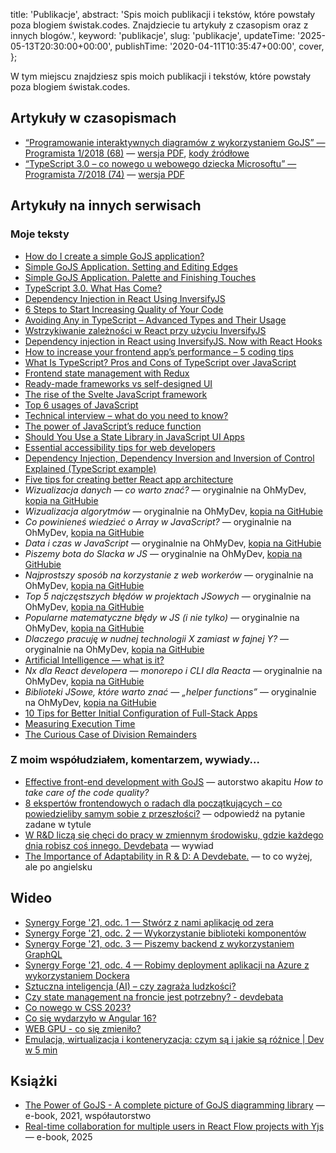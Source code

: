 
  title: 'Publikacje',
  abstract:
    'Spis moich publikacji i tekstów, które powstały poza blogiem świstak.codes. Znajdziecie tu artykuły z czasopism oraz z innych blogów.',
  keyword: 'publikacje',
  slug: 'publikacje',
  updateTime: '2025-05-13T20:30:00+00:00',
  publishTime: '2020-04-11T10:35:47+00:00',
  cover,
};

W tym miejscu znajdziesz spis moich publikacji i tekstów, które powstały poza blogiem <Link href="/">świstak.codes</Link>.

## Artykuły w czasopismach

- [“Programowanie interaktywnych diagramów z wykorzystaniem GoJS” — Programista 1/2018 (68)](https://programistamag.pl/programista-1-2018-68/) — [wersja PDF](https://github.com/tswistak/tech-articles-copy/blob/main/programowanie-interaktywnych-diagramow-z-wykorzystaniem-gojs/article.pdf), [kody źródłowe](https://github.com/tswistak/tech-articles-copy/tree/main/programowanie-interaktywnych-diagramow-z-wykorzystaniem-gojs)
- [“TypeScript 3.0 – co nowego u webowego dziecka Microsoftu” — Programista 7/2018 (74)](https://programistamag.pl/programista-7-2018-74/) — [wersja PDF](https://github.com/tswistak/tech-articles-copy/blob/main/typescript-3-0-co-nowego-u-webowego-dziecka-microsoftu/article.pdf)

## Artykuły na innych serwisach

### Moje teksty

- [How do I create a simple GoJS application?](https://synergycodes.com/blog/how-do-i-create-a-simple-gojs-application/)
- [Simple GoJS Application. Setting and Editing Edges](https://synergycodes.com/blog/simple-gojs-application-setting-and-editing-edges/)
- [Simple GoJS Application. Palette and Finishing Touches](https://synergycodes.com/blog/simple-gojs-application-finishing-touches/)
- [TypeScript 3.0. What Has Come?](https://synergycodes.com/blog/typescript-3-what-has-come/)
- [Dependency Injection in React Using InversifyJS](https://synergycodes.com/blog/dependency-injection-in-react-using-inversifyjs/)
- [6 Steps to Start Increasing Quality of Your Code](https://www.synergycodes.com/blog/6-steps-to-start-increasing-quality-of-your-code)
- [Avoiding Any in TypeScript – Advanced Types and Their Usage](https://synergycodes.com/blog/avoiding-any-in-typescript-advanced-types/)
- [Wstrzykiwanie zależności w React przy użyciu InversifyJS](https://geek.justjoin.it/wstrzykiwanie-zaleznosci-react-przy-uzyciu-inversifyjs/)
- [Dependency injection in React using InversifyJS. Now with React Hooks](https://itnext.io/dependency-injection-in-react-using-inversifyjs-now-with-react-hooks-64f7f077cde6)
- [How to increase your frontend app’s performance – 5 coding tips](https://synergycodes.com/blog/how-to-increase-your-frontend-apps-performance/)
- [What Is TypeScript? Pros and Cons of TypeScript over JavaScript](https://stxnext.com/blog/typescript-pros-cons-javascript)
- [Frontend state management with Redux](http://web.archive.org/web/20210610124254/https://valuelogic.one/blog/frontend-state-management-with-redux/)
- [Ready-made frameworks vs self-designed UI](http://web.archive.org/web/20220223024332/https://valuelogic.one/blog/ready-made-framework-vs-creating-owan-design/)
- [The rise of the Svelte JavaScript framework](http://web.archive.org/web/20220223022616/https://valuelogic.one/blog/the-rise-of-the-svelte-javascript-framework/)
- [Top 6 usages of JavaScript](http://web.archive.org/web/20211208024319/https://valuelogic.one/blog/top-six-usages-of-javascript-language/)
- [Technical interview – what do you need to know?](http://web.archive.org/web/20211208025505/https://valuelogic.one/blog/technical-interview-what-do-you-need-to-know/)
- [The power of JavaScript’s reduce function](http://web.archive.org/web/20211208031547/https://valuelogic.one/blog/the-power-of-javascripts-reduce-function/)
- [Should You Use a State Library in JavaScript UI Apps](http://web.archive.org/web/20221128083504/https://www.logicroom.co/blog/should-you-use-a-state-library-in-javascript-ui-apps)
- [Essential accessibility tips for web developers](http://web.archive.org/web/20210614024156/https://valuelogic.one/blog/essential-accessibility-tips-for-web-developers/)
- [Dependency Injection, Dependency Inversion and Inversion of Control Explained (TypeScript example)](http://web.archive.org/web/20221014122218/https://www.logicroom.co/blog/dependency-injection-dependency-inversion-and-inversion-of-control-explained-theory)
- [Five tips for creating better React app architecture](http://web.archive.org/web/20211021150550/https://valuelogic.one/blog/five-tips-for-better-react-app-architecture/)
- *Wizualizacja danych — co warto znać?* — oryginalnie na OhMyDev, [kopia na GitHubie](https://github.com/tswistak/tech-articles-copy/blob/main/wizualizacja-danych-co-warto-znac/article.md)
- *Wizualizacja algorytmów* — oryginalnie na OhMyDev, [kopia na GitHubie](https://github.com/tswistak/tech-articles-copy/blob/main/wizualizacja-algorytmow/article.md)
- *Co powinieneś wiedzieć o Array w JavaScript?* — oryginalnie na OhMyDev, [kopia na GitHubie](https://github.com/tswistak/tech-articles-copy/blob/main/co-powinienes-wiedziec-o-array-w-javascript/article.md)
- *Data i czas w JavaScript* — oryginalnie na OhMyDev, [kopia na GitHubie](https://github.com/tswistak/tech-articles-copy/blob/main/data-i-czas-w-javascript/article.md)
- *Piszemy bota do Slacka w JS* — oryginalnie na OhMyDev, [kopia na GitHubie](https://github.com/tswistak/tech-articles-copy/blob/main/piszemy-bota-do-slacka-w-js/article.md)
- *Najprostszy sposób na korzystanie z web workerów* — oryginalnie na OhMyDev, [kopia na GitHubie](https://github.com/tswistak/tech-articles-copy/blob/main/najprostszy-sposob-na-korzystanie-z-web-workerow/article.md)
- *Top 5 najczęstszych błędów w projektach JSowych* — oryginalnie na OhMyDev, [kopia na GitHubie](https://github.com/tswistak/tech-articles-copy/blob/main/top-5-najczestszych-bledow-w-projektach-jsowych/article.md)
- *Popularne matematyczne błędy w JS (i nie tylko)* — oryginalnie na OhMyDev, [kopia na GitHubie](https://github.com/tswistak/tech-articles-copy/blob/main/popularne-matematyczne-bledy-w-js-i-nie-tylko/article.md)
- *Dlaczego pracuję w nudnej technologii X zamiast w fajnej Y?* — oryginalnie na OhMyDev, [kopia na GitHubie](https://github.com/tswistak/tech-articles-copy/blob/main/dlaczego-pracuje-w-nudnej-technologii-x-zamiast-w-fajnej-y/article.md)
- [Artificial Intelligence — what is it?](https://synergycodes.com/blog/artificial-intelligence-what-is-it/)
- *Nx dla React developera — monorepo i CLI dla Reacta* — oryginalnie na OhMyDev, [kopia na GitHubie](https://github.com/tswistak/tech-articles-copy/blob/main/nx-dla-react-developera-monorepo-i-cli-dla-reacta/article.md)
- *Biblioteki JSowe, które warto znać — „helper functions”* — oryginalnie na OhMyDev, [kopia na GitHubie](https://github.com/tswistak/tech-articles-copy/blob/main/biblioteki-jsowe-ktore-warto-znac-helper-functions/article.md)
- [10 Tips for Better Initial Configuration of Full-Stack Apps](https://synergycodes.com/blog/10-tips-for-better-initial-configuration-of-full-stack-apps/)
- [Measuring Execution Time](https://4markdown.com/measuring-execution-time/)
- [The Curious Case of Division Remainders](https://4markdown.com/the-curious-case-of-division-remainders/)

### Z moim współudziałem, komentarzem, wywiady...

- [Effective front-end development with GoJS](https://synergycodes.com/blog/effective-front-end-development-with-gojs/) — autorstwo akapitu *How to take care of the code quality?*
- [8 ekspertów frontendowych o radach dla początkujących – co powiedzieliby samym sobie z przeszłości?](https://frontcave.pl/8-ekspertow-frontendowych-o-radach-dla-poczatkujacych-co-powiedzieliby-samym-sobie-z-przeszlosci/) — odpowiedź na pytanie zadane w tytule
- [W R&D liczą się chęci do pracy w zmiennym środowisku, gdzie każdego dnia robisz coś innego. Devdebata](https://geek.justjoin.it/praca-w-rd-devdebata/) — wywiad
- [The Importance of Adaptability in R & D: A Devdebate.](https://synergycodes.com/blog/the-importance-of-adaptability-in-r-d-a-devdebate/) — to co wyżej, ale po angielsku

## Wideo

- [Synergy Forge '21, odc. 1 — Stwórz z nami aplikację od zera](https://www.youtube.com/watch?v=yQkvt4Bwvts)
- [Synergy Forge '21, odc. 2 — Wykorzystanie biblioteki komponentów](https://www.youtube.com/watch?v=2t6Fph0wNKo)
- [Synergy Forge '21, odc. 3 — Piszemy backend z wykorzystaniem GraphQL](https://www.youtube.com/watch?v=LcXOpFLjuPs)
- [Synergy Forge '21, odc. 4 — Robimy deployment aplikacji na Azure z wykorzystaniem Dockera](https://www.youtube.com/watch?v=9QnkjWc1pCY)
- [Sztuczna inteligencja (AI) – czy zagraża ludzkości?](https://www.youtube.com/watch?v=45e4oJbIs1Q)
- [Czy state management na froncie jest potrzebny? - devdebata](https://www.youtube.com/watch?v=lA8UHKyWjVE)
- [Co nowego w CSS 2023?](https://www.youtube.com/watch?v=f-AZopnwnIQ)
- [Co się wydarzyło w Angular 16?](https://www.youtube.com/watch?v=otGyrBZuSiI)
- [WEB GPU - co się zmieniło?](https://www.youtube.com/watch?v=B3NyJRwDg5I)
- [Emulacja, wirtualizacja i konteneryzacja: czym są i jakie są różnice | Dev w 5 min](https://www.youtube.com/watch?v=WtHqbgtCBn8)

## Książki

- [The Power of GoJS - A complete picture of GoJS diagramming library](https://synergycodes.com/gojs-ebook/) — e-book, 2021, współautorstwo
- [Real-time collaboration for multiple users in React Flow projects with Yjs](https://www.synergycodes.com/blog/real-time-collaboration-for-multiple-users-in-react-flow-projects-with-yjs-e-book) — e-book, 2025
